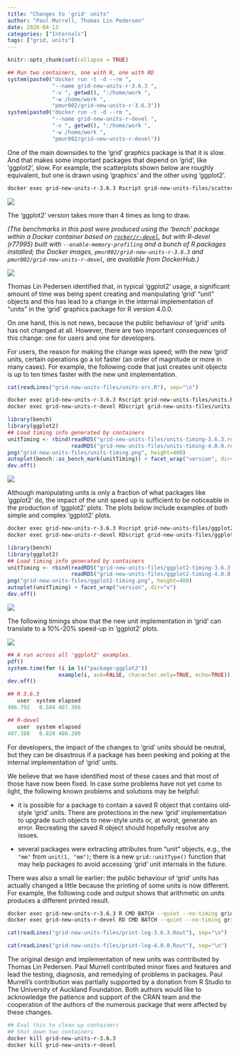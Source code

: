 ```yaml
---
title: "Changes to 'grid' units"
author: "Paul Murrell, Thomas Lin Pedersen"
date: 2020-04-13
categories: ["Internals"]
tags: ["grid, units"]
---
```


```r
knitr::opts_chunk$set(collapse = TRUE)
```
```r
## Run two containers, one with R, one with RD
system(paste0("docker run -t -d --rm ",
              "--name grid-new-units-r-3.6.3 ",
              "-v ", getwd(), ":/home/work ",
              "-w /home/work ",
              "pmur002/grid-new-units-r-3.6.3"))
system(paste0("docker run -t -d --rm ",
              "--name grid-new-units-r-devel ",
              "-v ", getwd(), ":/home/work ",
              "-w /home/work ",
              "pmur002/grid-new-units-r-devel"))
```

One of the main downsides to the 'grid' graphics package is that
it is slow.  And that makes some important packages that depend on 'grid', 
like 'ggplot2',
slow.  For example, the scatterplots shown below are roughly 
equivalent, but one is drawn 
using 'graphics' and the other using 'ggplot2'.

```bash
docker exec grid-new-units-r-3.6.3 Rscript grid-new-units-files/scatterplots.R
```

![](grid-new-units-files/scatterplots.png)

The 'ggplot2' version takes more than 4 times as long to draw.

*(The benchmarks in this post were produced using the 'bench' package
within a Docker container
based on [`rocker/r-devel`](https://hub.docker.com/r/rocker/r-devel/), 
but with R-devel (r77995) built with 
`--enable-memory-profiling` and a bunch of R packages installed;
the Docker images, `pmur002/grid-new-units-r-3.6.3` and
`pmur002/grid-new-units-r-devel`, are available from DockerHub.)*

![](grid-new-units-files/scatterplots-timing-3.6.3.png)

Thomas Lin Pedersen identified that, in
typical 'ggplot2' usage, a significant amount of time
was being spent creating and manipulating 'grid' "unit" objects
 and this has lead to a change in
the internal implementation of "units" in the 'grid' graphics package 
for R version 4.0.0.

On one hand, this is not news, because the public behaviour of 'grid' units
has not changed at all.   However, there are two important 
consequences of this change:  one for users and one for developers.

For users, the reason for making the change was speed;  with the new 'grid'
units, certain operations go a lot faster (an order of magnitude or more
in many cases).  For example, the following code that just
creates unit objects is up to ten
times faster with the new unit implementation.

```r
cat(readLines("grid-new-units-files/units-src.R"), sep="\n")
```

```bash
docker exec grid-new-units-r-3.6.3 Rscript grid-new-units-files/units.R
docker exec grid-new-units-r-devel RDscript grid-new-units-files/units.R
```

```r
library(bench)
library(ggplot2)
## Load timing info generated by containers
unitTiming <- rbind(readRDS("grid-new-units-files/units-timing-3.6.3.rds"),
                    readRDS("grid-new-units-files/units-timing-4.0.0.rds"))
png("grid-new-units-files/units-timing.png", height=400)
autoplot(bench::as_bench_mark(unitTiming)) + facet_wrap("version", dir="v")
dev.off()
```

![](grid-new-units-files/units-timing.png)

Although manipulating units is only a fraction of what packages like 'ggplot2' 
do, the impact of the unit speed up
is sufficient to be noticeable in the production of 'ggplot2' plots.
The plots below include examples of both simple and complex 'ggplot2' plots.

```bash
docker exec grid-new-units-r-3.6.3 Rscript grid-new-units-files/ggplot2.R
docker exec grid-new-units-r-devel RDscript grid-new-units-files/ggplot2.R
```

```r
library(bench)
library(ggplot2)
## Load timing info generated by containers
unitTiming <- rbind(readRDS("grid-new-units-files/ggplot2-timing-3.6.3.rds"),
                    readRDS("grid-new-units-files/ggplot2-timing-4.0.0.rds"))
png("grid-new-units-files/ggplot2-timing.png", height=400)
autoplot(unitTiming) + facet_wrap("version", dir="v")
dev.off()
```

![](grid-new-units-files/ggplot2.png)

The following timings show that the new unit implementation in 'grid'
can translate to a 10%-20% speed-up in 'ggplot2' plots.

![](grid-new-units-files/ggplot2-timing.png)

```r
## A run across all 'ggplot2' examples.
pdf()
system.time(for (i in ls("package:ggplot2")) 
                example(i, ask=FALSE, character.only=TRUE, echo=TRUE))
dev.off()
```

```r
## R 3.6.3
   user  system elapsed 
486.792   0.584 487.366 
```

```r
## R-devel
   user  system elapsed 
407.388   0.828 408.206 
```

For developers, the impact of the changes to 'grid' units should be
neutral, but they 
can be disastrous if a
package has been peeking and poking at the internal implementation
of 'grid' units.

We believe that we have identified most of these cases and that
most of those have now been fixed.  In case some problems have not
yet come to light, the following known problems and solutions may
be helpful:

* it is possible for a package to contain a saved R object that contains
old-style 'grid' units.  There are protections in the new 'grid' 
implementation to upgrade such objects to new-style units or, at worst,
generate an error.  Recreating the saved R object should hopefully
resolve any issues.

* several packages were extracting attributes from "unit" objects, e.g.,
the `"mm"` from `unit(1, "mm")`;  there is a new `grid::unitType()` 
function that may help packages to avoid accessing 'grid' unit internals in the
future.

There was also a small lie earlier:  the public behaviour of 'grid' units
has actually 
changed a little because the printing of some units is now different.
For example, the following code and output shows that arithmetic
on units produces a different printed result.

```bash
docker exec grid-new-units-r-3.6.3 R CMD BATCH --quiet --no-timing grid-new-units-files/print.R grid-new-units-files/print-log-3.6.3.Rout
docker exec grid-new-units-r-devel RD CMD BATCH --quiet --no-timing grid-new-units-files/print.R grid-new-units-files/print-log-4.0.0.Rout
```

```r
cat(readLines("grid-new-units-files/print-log-3.6.3.Rout"), sep="\n")
```

```r
cat(readLines("grid-new-units-files/print-log-4.0.0.Rout"), sep="\n")
```

The original design and implementation of new units was contributed
by Thomas Lin Pedersen.  Paul Murrell contributed minor fixes
and features and lead the testing, diagnosis, and remedying
 of problems in packages.  Paul Murrell's contribution was partially 
supported by a donation from R Studio to The University of Auckland 
Foundation.
Both authors would like to acknowledge the patience and support
of the CRAN team and the cooperation of the authors of the 
numerous package that were affected by these changes.

```bash
## Eval this to clean up containers
## Shut down two containers
docker kill grid-new-units-r-3.6.3
docker kill grid-new-units-r-devel
```
